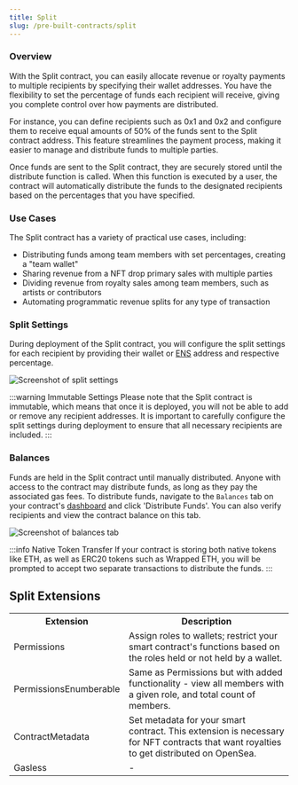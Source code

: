 ```yaml
---
title: Split
slug: /pre-built-contracts/split
---
```



<div className="deployContractBtnContainer" style={{ marginTop: -70 }}>
  <DeployThisContractButton contractType="split" />
</div>

### Overview

With the Split contract, you can easily allocate revenue or royalty payments to multiple recipients by specifying their wallet addresses. You have the flexibility to set the percentage of funds each
recipient will receive, giving you complete control over how payments are distributed.

For instance, you can define recipients such as 0x1 and 0x2 and configure them to receive equal amounts of 50% of
the funds sent to the Split contract address. This feature streamlines the payment process, making it easier to manage and distribute funds to multiple parties.

Once funds are sent to the Split contract, they are securely stored until the distribute function is called. When this function is executed by a user, the contract will automatically distribute the funds to
the designated recipients based on the percentages that you have specified.

### Use Cases

The Split contract has a variety of practical use cases, including:

- Distributing funds among team members with set percentages, creating a "team wallet"
- Sharing revenue from a NFT drop primary sales with multiple parties
- Dividing revenue from royalty sales among team members, such as artists or contributors
- Automating programmatic revenue splits for any type of transaction

### Split Settings

During deployment of the Split contract, you will configure the split settings for each recipient by providing their wallet or [ENS](https://ens.domains/) address and respective percentage.

![Screenshot of split settings](./assets/split-settings.png)

:::warning Immutable Settings
Please note that the Split contract is immutable, which means that once it is deployed, you will not be able to add or remove any recipient addresses. It is important to carefully configure the split settings during deployment to ensure that all necessary recipients are included.
:::

### Balances

Funds are held in the Split contract until manually distributed. Anyone with access to the contract may distribute funds, as long as they pay the associated gas fees. To distribute funds, navigate to the `Balances` tab on your contract's [dashboard](/dashboard) and click 'Distribute Funds'.
You can also verify recipients and view the contract balance on this tab.

![Screenshot of balances tab](./assets/balances.png)

:::info Native Token Transfer
If your contract is storing both native tokens like ETH, as well as ERC20 tokens such as Wrapped ETH, you will be prompted to accept two separate transactions to distribute the funds.
:::

## Split Extensions

<table>
  <tr>
    <th>Extension</th>
    <th>Description</th>
  </tr>
  <tr>
    <td>Permissions</td>
    <td>
      Assign roles to wallets; restrict your smart contract's functions based on
      the roles held or not held by a wallet.
    </td>
  </tr>
  <tr>
    <td>PermissionsEnumberable</td>
    <td>
      Same as Permissions but with added functionality - view all members with a
      given role, and total count of members.
    </td>
  </tr>
  <tr>
    <td>ContractMetadata</td>
    <td>
      Set metadata for your smart contract. This extension is necessary for NFT
      contracts that want royalties to get distributed on OpenSea.
    </td>
  </tr>
  <tr>
    <td>Gasless</td>
    <td>-</td>
  </tr>
</table>
<br />

<ResourcesSection />
